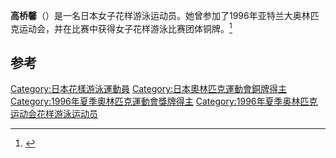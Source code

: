 {{Infobox swimmer
| name           = 高桥馨
| nationality    = {{JPN}}
| strokes        = [[花样游泳|花样游泳]]
| show-medals    = yes
| medaltemplates = 
{{MedalBronze | [[1996年夏季奥林匹克运动会|1996年 亚特兰大]]|[[1996年夏季奥林匹克运动会花样游泳比赛|团体]]}}
}}

'''高桥馨'''（{{bd|1974年|3月30日||}}）是一名日本女子花样游泳运动员。她曾参加了1996年亚特兰大奥林匹克运动会，并在比赛中获得女子花样游泳比赛团体铜牌。<ref name=sref>{{cite web|title=Olympics|url=http://www.sports-reference.com/olympics/athletes/ka/miho-kawabe-1.html|publisher=sports-reference|accessdate=21 July 2012|archive-url=https://web.archive.org/web/20091216030331/http://www.sports-reference.com/olympics/athletes/ka/miho-kawabe-1.html|archive-date=2009-12-16|dead-url=yes}}</ref>

==参考==
{{reflist}}
{{DEFAULTSORT:Takahashi Kaori}}
[[Category:日本花樣游泳運動員|Category:日本花樣游泳運動員]]
[[Category:日本奧林匹克運動會銅牌得主|Category:日本奧林匹克運動會銅牌得主]]
[[Category:1996年夏季奧林匹克運動會獎牌得主|Category:1996年夏季奧林匹克運動會獎牌得主]]
[[Category:1996年夏季奥林匹克运动会花样游泳运动员|Category:1996年夏季奥林匹克运动会花样游泳运动员]]